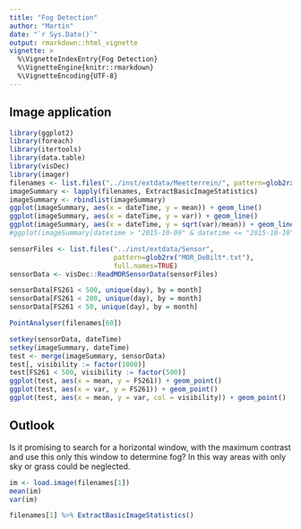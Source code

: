 ```yaml
---
title: "Fog Detection"
author: "Martin"
date: "`r Sys.Date()`"
output: rmarkdown::html_vignette
vignette: >
  %\VignetteIndexEntry{Fog Detection}
  %\VignetteEngine{knitr::rmarkdown}
  %\VignetteEncoding{UTF-8}
---
```



## Image application
```r
library(ggplot2)
library(foreach)
library(itertools)
library(data.table)
library(visDec)
library(imager)
filenames <- list.files("../inst/extdata/Meetterrein/", pattern=glob2rx("Meetterrein*.jpg"), full.names=TRUE)
imageSummary <- lapply(filenames, ExtractBasicImageStatistics)
imageSummary <- rbindlist(imageSummary)
ggplot(imageSummary, aes(x = dateTime, y = mean)) + geom_line()
ggplot(imageSummary, aes(x = dateTime, y = var)) + geom_line()
ggplot(imageSummary, aes(x = dateTime, y = sqrt(var)/mean)) + geom_line()
#ggplot(imageSummary[datetime > "2015-10-09" & datetime <= "2015-10-10"], aes(x = datetime, y = mean)) + geom_line()
```


```r
sensorFiles <- list.files("../inst/extdata/Sensor",
                          pattern=glob2rx("MOR_DeBilt*.txt"),
                          full.names=TRUE)
sensorData <- visDec::ReadMORSensorData(sensorFiles)

sensorData[FS261 < 500, unique(day), by = month]
sensorData[FS261 < 200, unique(day), by = month]
sensorData[FS261 < 50, unique(day), by = month]

PointAnalyser(filenames[60])
```

```r
setkey(sensorData, dateTime)
setkey(imageSummary, dateTime)
test <- merge(imageSummary, sensorData)
test[, visibility := factor(1000)]
test[FS261 < 500, visibility := factor(500)]
ggplot(test, aes(x = mean, y = FS261)) + geom_point()
ggplot(test, aes(x = var, y = FS261)) + geom_point()
ggplot(test, aes(x = mean, y = var, col = visibility)) + geom_point()
```

## Outlook
Is it promising to search for a horizontal window, with the maximum contrast and use this only this window to determine fog? In this way areas with only sky or grass could be neglected.

```r
im <- load.image(filenames[1])
mean(im)
var(im)

filenames[1] %>% ExtractBasicImageStatistics()
```

